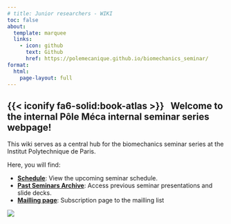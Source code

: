 ```yaml
---
# title: Junior researchers - WIKI
toc: false
about:
  template: marquee
  links:
    - icon: github
      text: Github
      href: https://polemecanique.github.io/biomechanics_seminar/
format:
  html:
    page-layout: full
---
```


## {{< iconify fa6-solid:book-atlas >}} &nbsp; Welcome to the internal Pôle Méca internal seminar series webpage!

This wiki serves as a central hub for the biomechanics seminar series at the Institut Polytechnique de Paris. 

Here, you will find:

* [**Schedule**](Schedule.qmd): View the upcoming seminar schedule.
* [**Past Seminars Archive**](PastSeminarsArchive.qmd): Access previous seminar presentations and slide decks.
* [**Mailling page**](https://groupes.renater.fr/sympa/info/biomechanics-at-ipp): Subscription page to the mailling list

![](Resources/Images/PoleMeca.jpg)


